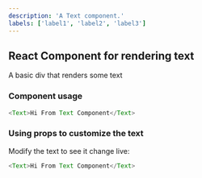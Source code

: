 ```yaml
---
description: 'A Text component.'
labels: ['label1', 'label2', 'label3']
---
```



## React Component for rendering text

A basic div that renders some text

### Component usage
```js
<Text>Hi From Text Component</Text>
```

### Using props to customize the text

Modify the text to see it change live:
```js live
<Text>Hi From Text Component</Text>
```
